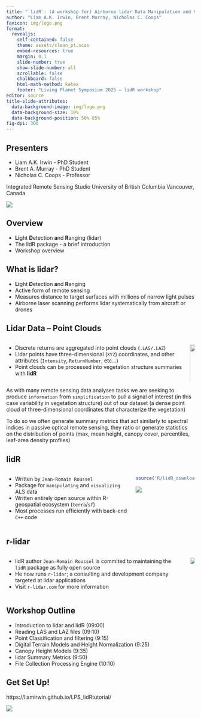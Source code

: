 ```yaml
---
title: "`lidR`: (A workshop for) Airborne lidar Data Manipulation and Visualization for Environmental Applications"
author: "Liam A.K. Irwin, Brent Murray, Nicholas C. Coops"
favicon: img/logo.png
format:
  revealjs:
    self-contained: false
    theme: assets/clean_pt.scss
    embed-resources: true
    margin: 0.1
    slide-number: true
    show-slide-number: all
    scrollable: false
    chalkboard: false
    html-math-method: katex
    footer: "Living Planet Symposium 2025 – lidR workshop"
editor: source
title-slide-attributes: 
  data-background-image: img/logo.png
  data-background-size: 10%
  data-background-position: 50% 85%
fig-dpi: 300
---
```


## Presenters

-   Liam A.K. Irwin - PhD Student 
-   Brent A. Murray - PhD Student
-   Nicholas C. Coops - Professor

Integrated Remote Sensing Studio
University of British Columbia
Vancouver, Canada

![](img/UBC_IRSS_logo.png)

## Overview

-   **Li**ght **D**etection **a**nd **R**anging (lidar)
-   The lidR package - a brief introduction
-   Workshop overview

## What is lidar?

-   **Li**ght **D**etection **a**nd **R**anging
-   Active form of remote sensing
-   Measures distance to target surfaces with millions of narrow light pulses
-   Airborne laser scanning performs lidar systematically from aircraft or drones

::: notes
:::

## Lidar Data – Point Clouds

::: columns

::: column

- Discrete returns are aggregated into point clouds (`.LAS/.LAZ`)  
- Lidar points have three-dimensional (`XYZ`) coordinates, and other attributes (`Intensity`, `ReturnNumber`, etc...)  
- Point clouds can be processed into vegetation structure summaries with **lidR**

:::

::: column

![](img/plot_z_360.gif){width="120%"}

:::

:::


::: notes
As with many remote sensing data analyses tasks we are seeking to produce `information` from `simplification` to pull a signal of interest (in this case variability in vegetation structure) out of our dataset (a dense point cloud of three-dimensional coordinates that characterize the vegetation)

To do so we often generate summary metrics that act similarly to spectral indices in passive optical remote sensing, they ratio or generate statistics on the distribution of points (max, mean height, canopy cover, percentiles, leaf-area density profiles)
:::

## lidR

::: columns

::: column
- Written by `Jean-Romain Roussel`  
- Package for `manipulating` and `visualizing` ALS data  
- Written entirely open source within R-geospatial ecosystem (`terra`/`sf`)  
- Most processes run efficiently with back-end `C++` code
:::

::: column
```r
source('R/lidR_downloads_plot.R')
```

![](img/lidR_paper.png)

:::

:::  

::: notes

:::

## r-lidar

::: columns

::: column
- lidR author `Jean-Romain Roussel` is commited to maintaining the `lidR` package as fully open source
- He now runs `r-lidar`; a consulting and development company targeted at lidar applications
- Visit `r-lidar.com` for more information
:::

::: column
![](img/rlidar_banner.png)
:::

:::  

::: notes

:::

## Workshop Outline

-   Introduction to lidar and lidR (09:00)
-   Reading LAS and LAZ files (09:10)
-   Point Classification and filtering (9:15)
-   Digital Terrain Models and Height Normalization (9:25)
-   Canopy Height Models (9:35)
-   lidar Summary Metrics (9:50)
-   File Collection Processing Engine (10:10)

## Get Set Up!

https://liamirwin.github.io/LPS_lidRtutorial/

[![](img/qrcode.png){fig-align="center"}](https://liamirwin.github.io/LPS_lidRtutorial/)
